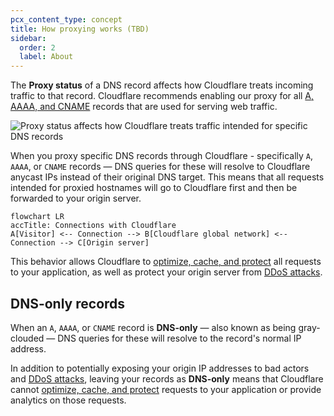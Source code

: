 ```yaml
---
pcx_content_type: concept
title: How proxying works (TBD)
sidebar:
  order: 2
  label: About
---
```



The **Proxy status** of a DNS record affects how Cloudflare treats incoming traffic to that record. Cloudflare recommends enabling our proxy for all [A, AAAA, and CNAME](/dns/manage-dns-records/reference/dns-record-types/#ip-address-resolution) records that are used for serving web traffic.

![Proxy status affects how Cloudflare treats traffic intended for specific DNS records](~/assets/images/dns/proxy-status-screenshot.png)

When you proxy specific DNS records through Cloudflare - specifically `A`, `AAAA`, or `CNAME` records  — DNS queries for these will resolve to Cloudflare anycast IPs instead of their original DNS target. This means that all requests intended for proxied hostnames will go to Cloudflare first and then be forwarded to your origin server.

```mermaid
flowchart LR
accTitle: Connections with Cloudflare
A[Visitor] <-- Connection --> B[Cloudflare global network] <-- Connection --> C[Origin server]
```

This behavior allows Cloudflare to [optimize, cache, and protect](/fundamentals/concepts/how-cloudflare-works/) all requests to your application, as well as protect your origin server from [DDoS attacks](https://www.cloudflare.com/learning/ddos/what-is-a-ddos-attack/).

## DNS-only records

When an `A`, `AAAA`, or `CNAME` record is **DNS-only** — also known as being gray-clouded — DNS queries for these will resolve to the record's normal IP address.

In addition to potentially exposing your origin IP addresses to bad actors and [DDoS attacks](https://www.cloudflare.com/learning/ddos/what-is-a-ddos-attack/), leaving your records as **DNS-only** means that Cloudflare cannot [optimize, cache, and protect](/fundamentals/concepts/how-cloudflare-works/) requests to your application or provide analytics on those requests.
